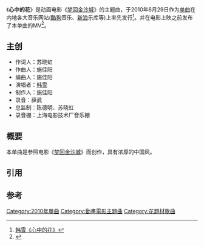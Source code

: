 {{Infobox Single 
| Name           = 心中的花
| Cover          = Xin zhong de hua.jpg
| Cover Size     = 
| Caption        = 
| Artist         = [[韩雪|韩雪]]
| from Album     = 
| Released       = 2010年6月29日
| Format         = 
| Recorded       = 
| Genre          = [[華語流行音樂|華語流行]]（[[电影歌曲|电影歌曲]]）
| Length         = 
| Label          = [[华谊兄弟|华谊兄弟]] 
| Writer         = 苏晓虹、施佳阳
| Producer       = 施佳阳
| Certification  = 
| Chart position =
| Last single    = 
| This single    = 
| Next single    = 
}}
{{NoteTA|G1=Show}}
《'''心中的花'''》是动画电影《[[梦回金沙城|梦回金沙城]]》的主题曲，于2010年6月29日作为[[单曲|单曲]]在内地各大音乐网站([[酷狗|酷狗]]音乐、[[新浪|新浪]]乐库等)上率先发行<ref>[http://m2.21cn.com/newdisc/listen/2010/06/29/7621604.shtml 韩雪《心中的花》]{{dead link|date=2018年2月 |bot=InternetArchiveBot |fix-attempted=yes }}</ref>。并在电影上映之前发布了本单曲的MV<ref>{{Cite web |url=http://ent.xinmin.cn/2010/07/08/5662350.html |title=《梦回金沙城》主题曲传佳绩 MV趁热惊艳首发 |access-date=2010-07-18 |archive-date=2016-03-04 |archive-url=https://web.archive.org/web/20160304200040/http://ent.xinmin.cn/2010/07/08/5662350.html |dead-url=no }}</ref>。

== 主创 ==
*作词人：苏晓虹
*作曲人：施佳阳
*编曲人：施佳阳
*演唱者：[[韩雪|韩雪]]
*制作人：施佳阳
*录音：薛武
*总监制：陈德明、苏晓虹
*录音棚：上海电影技术厂音乐棚

== 概要 ==
本单曲是参照电影《[[梦回金沙城|梦回金沙城]]》而创作，具有浓厚的中国风。

== 引用 ==
{{Cquote 2|穿越千年的相遇 那是我们的故事 回到梦的 梦的 故土 展开了 展开心灵的翅膀}}

== 参考 ==
{{reflist}}

{{韩雪}}
{{DEFAULTSORT:X心}}

[[Category:2010年單曲|Category:2010年單曲]]
[[Category:動畫電影主題曲|Category:動畫電影主題曲]]
[[Category:花題材歌曲|Category:花題材歌曲]]